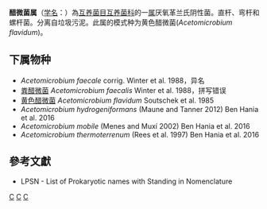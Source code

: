 {{Automatic taxobox
| taxon = Acetomicrobium
| authority = Soutscbek et al，1985
| type species = 黄色醋微菌<br>''Acetomicrobium flavidum''
| type species authority = flavidum Soutschek et al. 1985
| synonyms = ''Anaerobaculum'' <small>Rees et al. 1997</small>
}}
'''醋微菌属'''（[[学名|学名]]：{{lang|la|''Acetomicrobium''}}）為[[互养菌目|互养菌目]][[互养菌科|互养菌科]]的一[[属|属]]厌氧革兰氏阴性菌。直杆、弯杆和螺杆菌。分离自垃圾污泥。此属的模式种为黄色醋微菌(''Acetomicrobium flavidum'')。

==下属物种==
* ''Acetomicrobium faecale'' corrig. Winter et al. 1988，异名
* [[粪醋微菌|粪醋微菌]] ''Acetomicrobium faecalis'' Winter et al. 1988，拼写错误
* [[黄色醋微菌|黄色醋微菌]] ''Acetomicrobium flavidum'' Soutschek et al. 1985
* ''Acetomicrobium hydrogeniformans'' (Maune and Tanner 2012) Ben Hania et al. 2016
* ''Acetomicrobium mobile'' (Menes and Muxí 2002) Ben Hania et al. 2016
* ''Acetomicrobium thermoterrenum'' (Rees et al. 1997) Ben Hania et al. 2016


==參考文獻==
{{reflist}}
* LPSN - List of Prokaryotic names with Standing in Nomenclature

{{taxonbar}}

[[Category:革兰氏阴性菌|C]]
[[Category:_互养菌科|C]]
[[Category:1985年描述的分类群|C]]